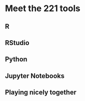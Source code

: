 # Meet the 221 tools {#r-py}

## R

## RStudio

## Python

## Jupyter Notebooks

## Playing nicely together

